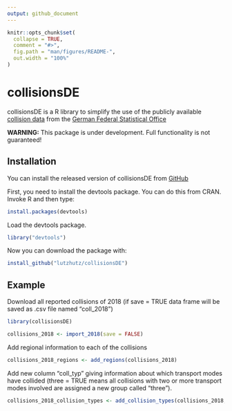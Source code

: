 ```yaml
---
output: github_document
---
```


<!-- README.md is generated from README.Rmd. Please edit that file -->

```r
knitr::opts_chunk$set(
  collapse = TRUE,
  comment = "#>",
  fig.path = "man/figures/README-",
  out.width = "100%"
)
```

# collisionsDE

<!-- badges: start -->
<!-- badges: end -->

collisionsDE is a R library to simplify the use of the publicly available [collision data](https://unfallatlas.statistikportal.de/_opendata2020.html) from the [German Federal Statistical Office](https://www.destatis.de/DE/Home/_inhalt.html)

**WARNING:**
This package is under development. Full functionality is not guaranteed!

## Installation

You can install the released version of collisionsDE from [GitHub](https://github.com)

First, you need to install the devtools package. You can do this from CRAN. Invoke R and then type:

``` r
install.packages(devtools)
```
Load the devtools package.

``` r
library("devtools")
```
Now you can download the package with:

``` r
install_github("lutzhutz/collisionsDE")
```


## Example

Download all reported collisions of 2018 (if save = TRUE data frame will be saved as .csv file named "coll_2018")

```r
library(collisionsDE)

collisions_2018 <- import_2018(save = FALSE)
```

Add regional information to each of the collisions 

```r
collisions_2018_regions <- add_regions(collisions_2018)
```

Add new column "coll_typ" giving information about which transport modes have collided (three = TRUE means all collisions with two or more transport modes involved are assigned a new group called "three").

```r
collisions_2018_collision_types <- add_collision_types(collisions_2018, three = TRUE)
```

